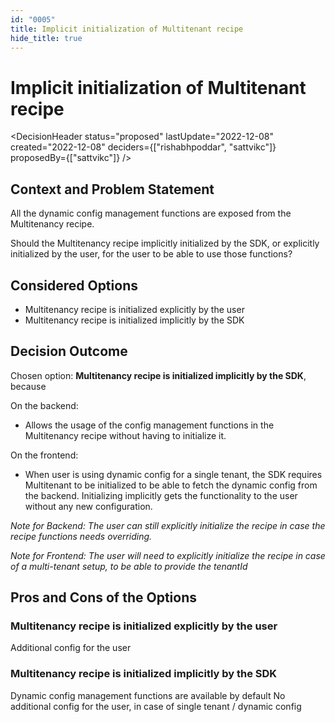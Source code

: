 ```yaml
---
id: "0005"
title: Implicit initialization of Multitenant recipe
hide_title: true
---
```



# Implicit initialization of Multitenant recipe

<DecisionHeader status="proposed" lastUpdate="2022-12-08" created="2022-12-08" deciders={["rishabhpoddar", "sattvikc"]} proposedBy={["sattvikc"]} />

## Context and Problem Statement

All the dynamic config management functions are exposed from the Multitenancy recipe.

Should the Multitenancy recipe implicitly initialized by the SDK, or explicitly initialized by the user, for the user to be able to use those functions?

## Considered Options

* Multitenancy recipe is initialized explicitly by the user
* Multitenancy recipe is initialized implicitly by the SDK


## Decision Outcome

Chosen option: **Multitenancy recipe is initialized implicitly by the SDK**, because

On the backend:
* Allows the usage of the config management functions in the Multitenancy recipe without having to initialize it.

On the frontend:
* When user is using dynamic config for a single tenant, the SDK requires Multitenant to be initialized to be able to fetch the dynamic config from the backend. Initializing implicitly gets the functionality to the user without any new configuration.

*Note for Backend: The user can still explicitly initialize the recipe in case the recipe functions needs overriding.*

*Note for Frontend: The user will need to explicitly initialize the recipe in case of a multi-tenant setup, to be able to provide the tenantId*

## Pros and Cons of the Options

### Multitenancy recipe is initialized explicitly by the user

<ArgumentCon> Additional config for the user </ArgumentCon>

### Multitenancy recipe is initialized implicitly by the SDK

<ArgumentPro> Dynamic config management functions are available by default </ArgumentPro>
<ArgumentPro> No additional config for the user, in case of single tenant / dynamic config </ArgumentPro>
